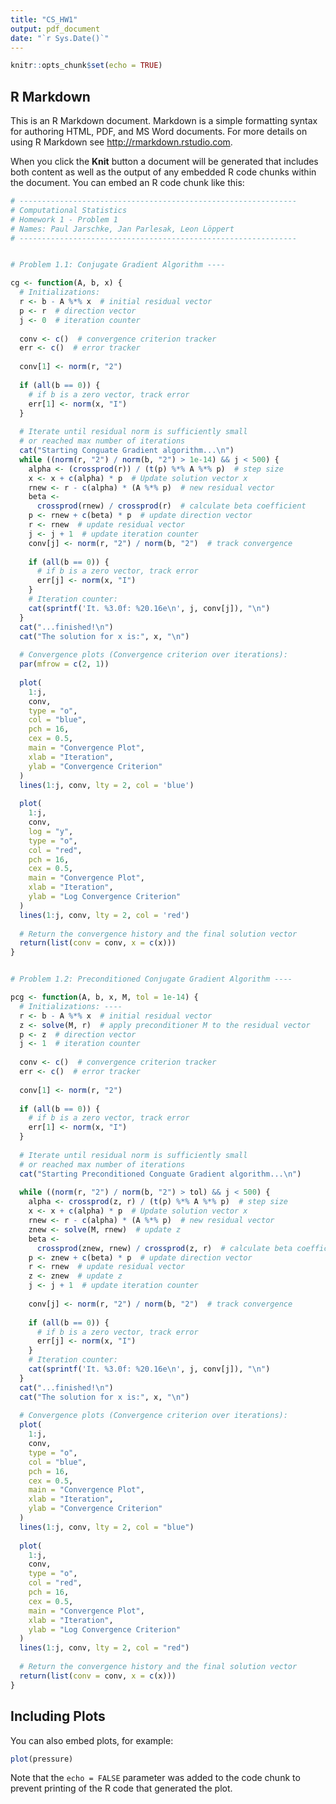 ```yaml
---
title: "CS_HW1"
output: pdf_document
date: "`r Sys.Date()`"
---
```


```r
knitr::opts_chunk$set(echo = TRUE)
```

## R Markdown

This is an R Markdown document. Markdown is a simple formatting syntax for authoring HTML, PDF, and MS Word documents. For more details on using R Markdown see <http://rmarkdown.rstudio.com>.

When you click the **Knit** button a document will be generated that includes both content as well as the output of any embedded R code chunks within the document. You can embed an R code chunk like this:

```r
# --------------------------------------------------------------
# Computational Statistics
# Homework 1 - Problem 1
# Names: Paul Jarschke, Jan Parlesak, Leon Löppert
# --------------------------------------------------------------


# Problem 1.1: Conjugate Gradient Algorithm ----

cg <- function(A, b, x) {
  # Initializations:
  r <- b - A %*% x  # initial residual vector
  p <- r  # direction vector
  j <- 0  # iteration counter
  
  conv <- c()  # convergence criterion tracker
  err <- c()  # error tracker
  
  conv[1] <- norm(r, "2")
  
  if (all(b == 0)) {
    # if b is a zero vector, track error
    err[1] <- norm(x, "I")
  }
  
  # Iterate until residual norm is sufficiently small
  # or reached max number of iterations
  cat("Starting Conguate Gradient algorithm...\n")
  while ((norm(r, "2") / norm(b, "2") > 1e-14) && j < 500) {
    alpha <- (crossprod(r)) / (t(p) %*% A %*% p)  # step size
    x <- x + c(alpha) * p  # Update solution vector x
    rnew <- r - c(alpha) * (A %*% p)  # new residual vector
    beta <-
      crossprod(rnew) / crossprod(r)  # calculate beta coefficient
    p <- rnew + c(beta) * p  # update direction vector
    r <- rnew  # update residual vector
    j <- j + 1  # update iteration counter
    conv[j] <- norm(r, "2") / norm(b, "2")  # track convergence
    
    if (all(b == 0)) {
      # if b is a zero vector, track error
      err[j] <- norm(x, "I")
    }
    # Iteration counter:
    cat(sprintf('It. %3.0f: %20.16e\n', j, conv[j]), "\n")
  }
  cat("...finished!\n")
  cat("The solution for x is:", x, "\n")
  
  # Convergence plots (Convergence criterion over iterations):
  par(mfrow = c(2, 1))
  
  plot(
    1:j,
    conv,
    type = "o",
    col = "blue",
    pch = 16,
    cex = 0.5,
    main = "Convergence Plot",
    xlab = "Iteration",
    ylab = "Convergence Criterion"
  )
  lines(1:j, conv, lty = 2, col = 'blue')
  
  plot(
    1:j,
    conv,
    log = "y",
    type = "o",
    col = "red",
    pch = 16,
    cex = 0.5,
    main = "Convergence Plot",
    xlab = "Iteration",
    ylab = "Log Convergence Criterion"
  )
  lines(1:j, conv, lty = 2, col = 'red')
  
  # Return the convergence history and the final solution vector
  return(list(conv = conv, x = c(x)))
}


# Problem 1.2: Preconditioned Conjugate Gradient Algorithm ----

pcg <- function(A, b, x, M, tol = 1e-14) {
  # Initializations: ----
  r <- b - A %*% x  # initial residual vector
  z <- solve(M, r)  # apply preconditioner M to the residual vector
  p <- z  # direction vector
  j <- 1  # iteration counter
  
  conv <- c()  # convergence criterion tracker
  err <- c()  # error tracker
  
  conv[1] <- norm(r, "2")
  
  if (all(b == 0)) {
    # if b is a zero vector, track error
    err[1] <- norm(x, "I")
  }
  
  # Iterate until residual norm is sufficiently small
  # or reached max number of iterations
  cat("Starting Preconditioned Conguate Gradient algorithm...\n")
  
  while ((norm(r, "2") / norm(b, "2") > tol) && j < 500) {
    alpha <- crossprod(z, r) / (t(p) %*% A %*% p)  # step size
    x <- x + c(alpha) * p  # Update solution vector x
    rnew <- r - c(alpha) * (A %*% p)  # new residual vector
    znew <- solve(M, rnew)  # update z
    beta <-
      crossprod(znew, rnew) / crossprod(z, r)  # calculate beta coefficient
    p <- znew + c(beta) * p  # update direction vector
    r <- rnew  # update residual vector
    z <- znew  # update z
    j <- j + 1  # update iteration counter
    
    conv[j] <- norm(r, "2") / norm(b, "2")  # track convergence
    
    if (all(b == 0)) {
      # if b is a zero vector, track error
      err[j] <- norm(x, "I")
    }
    # Iteration counter:
    cat(sprintf('It. %3.0f: %20.16e\n', j, conv[j]), "\n")
  }
  cat("...finished!\n")
  cat("The solution for x is:", x, "\n")
  
  # Convergence plots (Convergence criterion over iterations):
  plot(
    1:j,
    conv,
    type = "o",
    col = "blue",
    pch = 16,
    cex = 0.5,
    main = "Convergence Plot",
    xlab = "Iteration",
    ylab = "Convergence Criterion"
  )
  lines(1:j, conv, lty = 2, col = "blue")
  
  plot(
    1:j,
    conv,
    type = "o",
    col = "red",
    pch = 16,
    cex = 0.5,
    main = "Convergence Plot",
    xlab = "Iteration",
    ylab = "Log Convergence Criterion"
  )
  lines(1:j, conv, lty = 2, col = "red")
  
  # Return the convergence history and the final solution vector
  return(list(conv = conv, x = c(x)))
}


```

## Including Plots

You can also embed plots, for example:

```r
plot(pressure)
```

Note that the `echo = FALSE` parameter was added to the code chunk to prevent printing of the R code that generated the plot.

